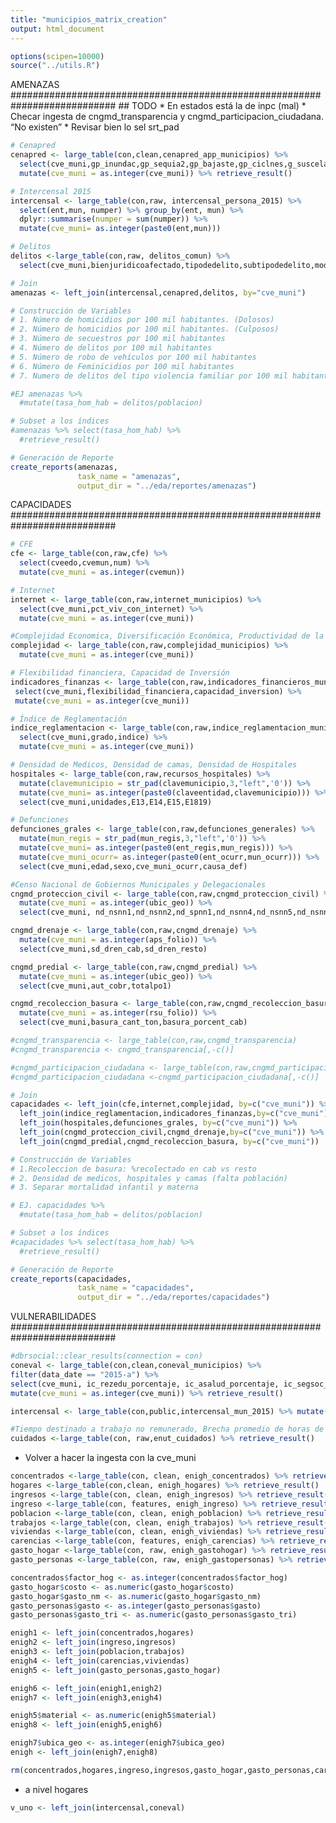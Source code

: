 ```yaml
---
title: "municipios_matrix_creation"
output: html_document
---
```


```r
options(scipen=10000)
source("../utils.R")
```

###########################################################################
AMENAZAS
###########################################################################
## TODO
* En estados está la de inpc (mal)
* Checar ingesta de cngmd_transparencia y cngmd_participacion_ciudadana. "No existen"
* Revisar bien lo sel srt_pad

```r
# Cenapred 
cenapred <- large_table(con,clean,cenapred_app_municipios) %>%
  select(cve_muni,gp_inundac,gp_sequia2,gp_bajaste,gp_ciclnes,g_suscelad,gp_sismico,gp_tsunami) %>%  
  mutate(cve_muni = as.integer(cve_muni)) %>% retrieve_result()

# Intercensal 2015
intercensal <- large_table(con,raw, intercensal_persona_2015) %>%
  select(ent,mun, numper) %>% group_by(ent, mun) %>%
  dplyr::summarise(numper = sum(numper)) %>%
  mutate(cve_muni= as.integer(paste0(ent,mun)))

# Delitos
delitos <-large_table(con,raw, delitos_comun) %>%
  select(cve_muni,bienjuridicoafectado,tipodedelito,subtipodedelito,modalidad,incidencia_delictiva)%>% retrieve_result()

# Join
amenazas <- left_join(intercensal,cenapred,delitos, by="cve_muni")

# Construcción de Variables
# 1. Número de homicidios por 100 mil habitantes. (Dolosos)
# 2. Número de homicidios por 100 mil habitantes. (Culposos)
# 3. Número de secuestros por 100 mil habitantes
# 4. Número de delitos por 100 mil habitantes
# 5. Número de robo de vehículos por 100 mil habitantes
# 6. Número de Feminicidios por 100 mil habitantes
# 7. Numero de delitos del tipo violencia familiar por 100 mil habitantes

#EJ amenazas %>% 
  #mutate(tasa_hom_hab = delitos/poblacion)

# Subset a los índices
#amenazas %>% select(tasa_hom_hab) %>% 
  #retrieve_result()

# Generación de Reporte
create_reports(amenazas, 
               task_name = "amenazas", 
               output_dir = "../eda/reportes/amenazas")
```



###########################################################################
CAPACIDADES
###########################################################################

```r
# CFE 
cfe <- large_table(con,raw,cfe) %>% 
  select(cveedo,cvemun,num) %>% 
  mutate(cve_muni = as.integer(cvemun)) 

# Internet
internet <- large_table(con,raw,internet_municipios) %>% 
  select(cve_muni,pct_viv_con_internet) %>% 
  mutate(cve_muni = as.integer(cve_muni))

#Complejidad Economica, Diversificación Económica, Productividad de la tierra
complejidad <- large_table(con,raw,complejidad_municipios) %>% 
  mutate(cve_muni = as.integer(cve_muni))

# Flexibilidad financiera, Capacidad de Inversión
indicadores_finanzas <- large_table(con,raw,indicadores_financieros_municipios) %>%
 select(cve_muni,flexibilidad_financiera,capacidad_inversion) %>%
 mutate(cve_muni = as.integer(cve_muni))

# Índice de Reglamentación
indice_reglamentacion <- large_table(con,raw,indice_reglamentacion_municipios) %>%
  select(cve_muni,grado,indice) %>%
  mutate(cve_muni = as.integer(cve_muni))

# Densidad de Medicos, Densidad de camas, Densidad de Hospitales
hospitales <- large_table(con,raw,recursos_hospitales) %>% 
  mutate(clavemunicipio = str_pad(clavemunicipio,3,"left",'0')) %>% 
  mutate(cve_muni= as.integer(paste0(claveentidad,clavemunicipio))) %>%
  select(cve_muni,unidades,E13,E14,E15,E1819)

# Defunciones
defunciones_grales <- large_table(con,raw,defunciones_generales) %>% 
  mutate(mun_regis = str_pad(mun_regis,3,"left",'0')) %>% 
  mutate(cve_muni= as.integer(paste0(ent_regis,mun_regis))) %>% 
  mutate(cve_muni_ocurr= as.integer(paste0(ent_ocurr,mun_ocurr))) %>% 
  select(cve_muni,edad,sexo,cve_muni_ocurr,causa_def)

#Censo Nacional de Gobiernos Municipales y Delegacionales
cngmd_proteccion_civil <- large_table(con,raw,cngmd_proteccion_civil) %>%
  mutate(cve_muni = as.integer(ubic_geo)) %>%
  select(cve_muni, nd_nsnn1,nd_nsnn2,nd_spnn1,nd_nsnn4,nd_nsnn5,nd_nsnn6)

cngmd_drenaje <- large_table(con,raw,cngmd_drenaje) %>%
  mutate(cve_muni = as.integer(aps_folio)) %>% 
  select(cve_muni,sd_dren_cab,sd_dren_resto)

cngmd_predial <- large_table(con,raw,cngmd_predial) %>%
  mutate(cve_muni = as.integer(ubic_geo)) %>%
  select(cve_muni,aut_cobr,totalpo1)

cngmd_recoleccion_basura <- large_table(con,raw,cngmd_recoleccion_basura) %>%
  mutate(cve_muni = as.integer(rsu_folio)) %>% 
  select(cve_muni,basura_cant_ton,basura_porcent_cab)

#cngmd_transparencia <- large_table(con,raw,cngmd_transparencia)
#cngmd_transparencia <- cngmd_transparencia[,-c()]

#cngmd_participacion_ciudadana <- large_table(con,raw,cngmd_participacion_ciudadana) %>% retrieve_result()
#cngmd_participacion_ciudadana <-cngmd_participacion_ciudadana[,-c()]

# Join
capacidades <- left_join(cfe,internet,complejidad, by=c("cve_muni")) %>%
  left_join(indice_reglamentacion,indicadores_finanzas,by=c("cve_muni")) %>%
  left_join(hospitales,defunciones_grales, by=c("cve_muni")) %>%
  left_join(cngmd_proteccion_civil,cngmd_drenaje,by=c("cve_muni")) %>%
  left_join(cngmd_predial,cngmd_recoleccion_basura, by=c("cve_muni"))

# Construcción de Variables
# 1.Recoleccion de basura: %recolectado en cab vs resto
# 2. Densidad de medicos, hospitales y camas (falta población)
# 3. Separar mortalidad infantil y materna

# EJ. capacidades %>% 
  #mutate(tasa_hom_hab = delitos/poblacion)

# Subset a los índices
#capacidades %>% select(tasa_hom_hab) %>% 
  #retrieve_result()

# Generación de Reporte
create_reports(capacidades, 
               task_name = "capacidades", 
               output_dir = "../eda/reportes/capacidades")
```

###########################################################################
VULNERABILIDADES
###########################################################################

```r
#dbrsocial::clear_results(connection = con)
coneval <- large_table(con,clean,coneval_municipios) %>%   
filter(data_date == "2015-a") %>% 
select(cve_muni, ic_rezedu_porcentaje, ic_asalud_porcentaje, ic_segsoc_porcentaje, ic_cv_porcentaje, vul_ing_porcentaje, ic_sbv_porcentaje, pobreza_porcentaje) %>% 
mutate(cve_muni = as.integer(cve_muni)) %>% retrieve_result()
```

```r
intercensal <- large_table(con,public,intercensal_mun_2015) %>% mutate(cve_muni= as.integer(paste0(ent,mun))) %>% retrieve_result()
```

```r
#Tiempo destinado a trabajo no remunerado, Brecha promedio de horas de trabajo de cuidados
cuidados <-large_table(con, raw,enut_cuidados) %>% retrieve_result()
```
* Volver a hacer la ingesta con la cve_muni

```r
concentrados <-large_table(con, clean, enigh_concentrados) %>% retrieve_result()
hogares <-large_table(con,clean, enigh_hogares) %>% retrieve_result()
ingresos <-large_table(con, clean, enigh_ingresos) %>% retrieve_result()
ingreso <-large_table(con, features, enigh_ingreso) %>% retrieve_result()
poblacion <-large_table(con, clean, enigh_poblacion) %>% retrieve_result()
trabajos <-large_table(con, clean, enigh_trabajos) %>% retrieve_result()
viviendas <-large_table(con, clean, enigh_viviendas) %>% retrieve_result()
carencias <-large_table(con, features, enigh_carencias) %>% retrieve_result()
gasto_hogar <-large_table(con, raw, enigh_gastohogar) %>% retrieve_result()
gasto_personas <-large_table(con, raw, enigh_gastopersonas) %>% retrieve_result()

concentrados$factor_hog <- as.integer(concentrados$factor_hog)
gasto_hogar$costo <- as.numeric(gasto_hogar$costo)
gasto_hogar$gasto_nm <- as.numeric(gasto_hogar$gasto_nm)
gasto_personas$gasto <- as.integer(gasto_personas$gasto)
gasto_personas$gasto_tri <- as.numeric(gasto_personas$gasto_tri)

enigh1 <- left_join(concentrados,hogares) 
enigh2 <- left_join(ingreso,ingresos) 
enigh3 <- left_join(poblacion,trabajos) 
enigh4 <- left_join(carencias,viviendas) 
enigh5 <- left_join(gasto_personas,gasto_hogar) 

enigh6 <- left_join(enigh1,enigh2)
enigh7 <- left_join(enigh3,enigh4)

enigh5$material <- as.numeric(enigh5$material)
enigh8 <- left_join(enigh5,enigh6)

enigh7$ubica_geo <- as.integer(enigh7$ubica_geo)
enigh <- left_join(enigh7,enigh8)

rm(concentrados,hogares,ingreso,ingresos,gasto_hogar,gasto_personas,carencias,viviendas,trabajos,poblacion,enigh1,enigh2,enigh3,enigh4,enigh5,enigh6,enigh7,enigh8)
```
* a nivel hogares

```r
v_uno <- left_join(intercensal,coneval)
```